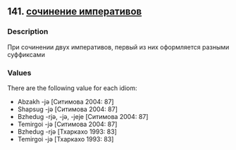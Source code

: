 ## 141. <a href =  'https://agricolamz.github.io/The_Circassian_Isoglosses_Database/141.html'>сочинение императивов</a>
### Description

При сочинении двух императивов, первый из них оформляется разными суффиксами

### Values
There are the following value for each idiom:

* Abzakh  -jə [Ситимова 2004: 87] 
* Shapsug  -jə [Ситимова 2004: 87] 
* Bzhedug  -rjə, -jə, -jeje [Ситимова 2004: 87] 
* Temirgoi  -jə [Ситимова 2004: 87] 
* Bzhedug  -rjə [Тхаркахо 1993: 83] 
* Temirgoi  -jə [Тхаркахо 1993: 83] 

